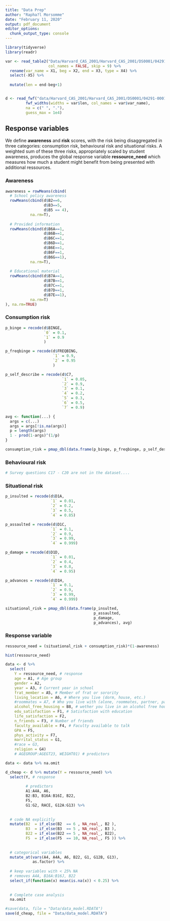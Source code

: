 ```yaml
---
title: "Data Prep"
author: "Rapha?l Morsomme"
date: "February 11, 2020"
output: pdf_document
editor_options: 
  chunk_output_type: console
---
```


```r
library(tidyverse)
library(readr)
```

```r
var <- read_table2("Data/Harvard_CAS_2001/Harvard_CAS_2001/DS0001/04291-0001-Record_layout.txt",
                   col_names = FALSE, skip = 9) %>%
  rename(var_name = X1, beg = X2, end = X3, type = X4) %>%
  select(-X5) %>%
  
  mutate(len = end-beg+1)


d <- read_fwf("data/Harvard_CAS_2001/Harvard_CAS_2001/DS0001/04291-0001-Data.txt",
         fwf_widths(widths = var$len, col_names = var$var_name),
         na = c(" ", "."),
         guess_max = 1e4)
```

## Response variables

We define **awareness** and **risk** scores, with the risk being disaggregated in three categories: consumption risk, behavioural risk and situational risks. A weighted sum of these three risks, appropriately scaled by student awareness, produces the global response variable **ressource_need** which measures how much a student might benefit from being presented with additional ressources.

### Awareness

```r
awareness = rowMeans(cbind(
  # School policy awareness
  rowMeans(cbind(d$B2==6, 
                 d$B3==5, 
                 d$B5 == 4), 
           na.rm=T),
  
  # Provided information
  rowMeans(cbind(d$B6A==1, 
                 d$B6B==1, 
                 d$B6C==1, 
                 d$B6D==1, 
                 d$B6E==1, 
                 d$B6F==1, 
                 d$B6G==1), 
           na.rm=T),
  
  # Educational material
  rowMeans(cbind(d$B7A==1, 
                 d$B7B==1, 
                 d$B7C==1, 
                 d$B7D==1, 
                 d$B7E==1), 
           na.rm=T)
), na.rm=TRUE)
```

### Consumption risk

```r
p_binge = recode(d$BINGE,
                 `0` = 0.1,
                 `1` = 0.9
                 )

p_freqbinge = recode(d$FREQBING,
                     `1` = 0.9,
                     `2` = 0.95
                     )

p_self_describe = recode(d$C7,
                         `1` = 0.05,
                         `2` = 0.9,
                         `3` = 0.1,
                         `4` = 0.2,
                         `5` = 0.3,
                         `6` = 0.5,
                         `7` = 0.9)

avg <- function(...) {
  args = c(...)
  args = args[!is.na(args)]
  p = length(args)
  1 - prod(1-args)^(1/p)
}
```

```r
consumption_risk = pmap_dbl(data.frame(p_binge, p_freqbinge, p_self_describe), avg)
```

### Behavioural risk

```r
# Survey questions C17 - C20 are not in the dataset....

```

### Situational risk

```r

p_insulted = recode(d$D1A,
                    `1` = 0.01,
                    `2` = 0.2,
                    `3` = 0.5,
                    `4` = 0.85)

p_assaulted = recode(d$D1C,
                    `1` = 0.1,
                    `2` = 0.9,
                    `3` = 0.99,
                    `4` = 0.999)

p_damage = recode(d$D1D,
                    `1` = 0.01,
                    `2` = 0.4,
                    `3` = 0.8,
                    `4` = 0.95)

p_advances = recode(d$D1H,
                    `1` = 0.1,
                    `2` = 0.9,
                    `3` = 0.99,
                    `4` = 0.999)

situational_risk = pmap_dbl(data.frame(p_insulted, 
                                       p_assaulted, 
                                       p_damage,
                                       p_advances), avg)
```

### Response variable

```r
ressource_need = (situational_risk + consumption_risk)*(1-awareness)

hist(ressource_need)
```


```r
data <- d %>%
  select(
    Y = ressource_need, # response
    age = A1, # Age group
    gender = A2,
    year = A3, # Current year in school
    frat_member = A5, # Member of frat or sorority
    living_location = A6, # Where you live (dorm, house, etc.)
    #roommates = A7, # Who you live with (alone, roommates, partner, parents)
    alcohol_free_housing = B8, # wether you live in an alcohol free housing
    edu_satisfaction = F1, # Satisfaction with education
    life_satisfaction = F2,
    n_friends = F3, # Number of friends
    faculty_available = F4, # Faculty available to talk
    GPA = F5, 
    phys_activity = F7,
    marrital_status = G1,
    #race = G3,
    religion = G4)
    # AGEGROUP:AGEGT23, WEIGHT01) # predictors

data <- data %>% na.omit
```

```r
d_cheap <- d %>% mutate(Y = ressource_need) %>% 
  select(Y, # response
         
         # predictors
         A1:A4A, A6,
         B2:B3, B16A:B16I, B22,
         F5,
         G1:G2, RACE, G12A:G13) %>%
  
  
  # code NA explicitly
  mutate(B2  = if_else(B2  == 6 , NA_real_, B2 ),
         B3  = if_else(B3  == 5 , NA_real_, B3 ),
         B22 = if_else(B22 == 5 , NA_real_, B22),
         F5  = if_else(F5  == 10, NA_real_, F5 )) %>%
  
  
  # categorical variables
  mutate_at(vars(A4, A4A, A6, B22, G1, G12B, G13),
            as.factor) %>%
  
  # keep variables with < 25% NA
  # removes A4A, B16A:B16J, B22
  select_if(function(x) mean(is.na(x)) < 0.25) %>%
  
  
  # Complete case analysis
  na.omit
```

```r
#save(data, file = "Data/data_model.RDATA")
save(d_cheap, file = "Data/data_model.RDATA")
```

